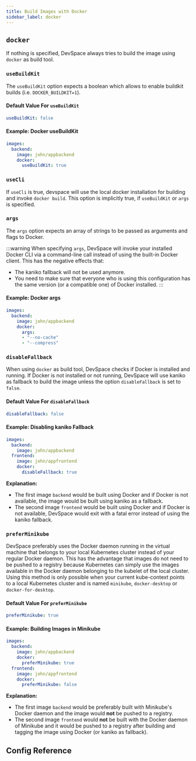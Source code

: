 ```yaml
---
title: Build Images with Docker
sidebar_label: docker
---
```



## `docker`
If nothing is specified, DevSpace always tries to build the image using `docker` as build tool.


### `useBuildKit`
The `useBuildKit` option expects a boolean which allows to enable buildkit builds (i.e. `DOCKER_BUILDKIT=1`).

#### Default Value For `useBuildKit`
```yaml
useBuildKit: false
```

#### Example: Docker useBuildKit
```yaml
images:
  backend:
    image: john/appbackend
    docker:
      useBuildKit: true
```

### `useCli`
If `useCli` is true, devspace will use the local docker installation for building and invoke `docker build`. This option is implicitly true, if `useBuildKit` or `args` is specified.

### `args`
The `args` option expects an array of strings to be passed as arguments and flags to Docker.

:::warning
When specifying `args`, DevSpace will invoke your installed Docker CLI via a command-line call instead of using the built-in Docker client. This has the negative effects that:
- The kaniko fallback will not be used anymore.
- You need to make sure that everyone who is using this configuration has the same version (or a compatible one) of Docker installed.
:::

#### Example: Docker args
```yaml
images:
  backend:
    image: john/appbackend
    docker:
      args:
      - "--no-cache"
      - "--compress"
```


### `disableFallback`
When using `docker` as build tool, DevSpace checks if Docker is installed and running. If Docker is not installed or not running, DevSpace will use kaniko as fallback to build the image unless the option `disableFallback` is set to `false`.

#### Default Value For `disableFallback`
```yaml
disableFallback: false
```

#### Example: Disabling kaniko Fallback
```yaml
images:
  backend:
    image: john/appbackend
  frontend:
    image: john/appfrontend
    docker:
      disableFallback: true
```
**Explanation:**  
- The first image `backend` would be built using Docker and if Docker is not available, the image would be built using kaniko as a fallback.
- The second image `frontend` would be built using Docker and if Docker is not available, DevSpace would exit with a fatal error instead of using the kaniko fallback.


### `preferMinikube`
DevSpace preferably uses the Docker daemon running in the virtual machine that belongs to your local Kubernetes cluster instead of your regular Docker daemon. This has the advantage that images do not need to be pushed to a registry because Kubernetes can simply use the images available in the Docker daemon belonging to the kubelet of the local cluster. Using this method is only possible when your current kube-context points to a local Kubernetes cluster and is named `minikube`, `docker-desktop` or `docker-for-desktop`.

#### Default Value For `preferMinikube`
```yaml
preferMinikube: true
```

#### Example: Building Images in Minikube
```yaml
images:
  backend:
    image: john/appbackend
    docker:
      preferMinikube: true
  frontend:
    image: john/appfrontend
    docker:
      preferMinikube: false
```
**Explanation:**  
- The first image `backend` would be preferably built with Minikube's Docker daemon and the image would **not** be pushed to a registry.
- The second image `frontend` would **not** be built with the Docker daemon of Minikube and it would be pushed to a registry after building and tagging the image using Docker (or kaniko as fallback).


## Config Reference

<ConfigPartial/>
